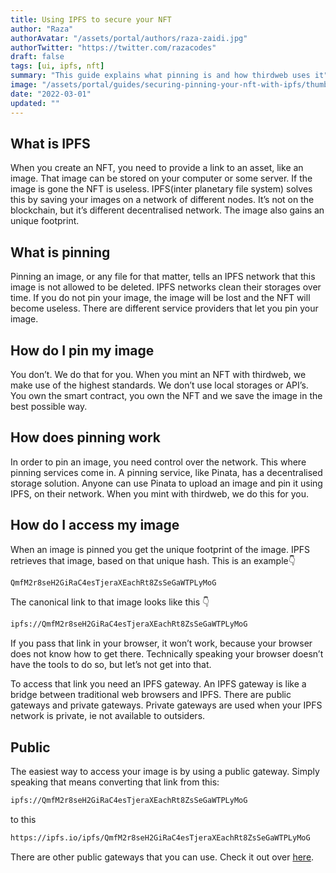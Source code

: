 ```yaml
---
title: Using IPFS to secure your NFT
author: "Raza"
authorAvatar: "/assets/portal/authors/raza-zaidi.jpg"
authorTwitter: "https://twitter.com/razacodes"
draft: false
tags: [ui, ipfs, nft]
summary: "This guide explains what pinning is and how thirdweb uses it"
image: "/assets/portal/guides/securing-pinning-your-nft-with-ipfs/thumbnail.png"
date: "2022-03-01"
updated: ""
---
```


## What is IPFS

When you create an NFT, you need to provide a link to an asset, like an image. That image can be stored on your computer or some server. If the image is gone the NFT is useless. IPFS(inter planetary file system) solves this by saving your images on a network of different nodes. It’s not on the blockchain, but it’s different decentralised network. The image also gains an unique footprint.

## What is pinning

Pinning an image, or any file for that matter, tells an IPFS network that this image is not allowed to be deleted. IPFS networks clean their storages over time. If you do not pin your image, the image will be lost and the NFT will become useless. There are different service providers that let you pin your image.

## How do I pin my image

You don’t. We do that for you. When you mint an NFT with thirdweb, we make use of the highest standards. We don’t use local storages or API’s. You own the smart contract, you own the NFT and we save the image in the best possible way.

## How does pinning work

In order to pin an image, you need control over the network. This where pinning services come in. A pinning service, like Pinata, has a decentralised storage solution. Anyone can use Pinata to upload an image and pin it using IPFS, on their network. When you mint with thirdweb, we do this for you.

## How do I access my image

When an image is pinned you get the unique footprint of the image. IPFS retrieves that image, based on that unique hash. This is an example👇

```bash
QmfM2r8seH2GiRaC4esTjeraXEachRt8ZsSeGaWTPLyMoG
```

The canonical link to that image looks like this 👇

```bash
ipfs://QmfM2r8seH2GiRaC4esTjeraXEachRt8ZsSeGaWTPLyMoG
```

If you pass that link in your browser, it won’t work, because your browser does not know how to get there. Technically speaking your browser doesn’t have the tools to do so, but let’s not get into that.

To access that link you need an IPFS gateway. An IPFS gateway is like a bridge between traditional web browsers and IPFS. There are public gateways and private gateways. Private gateways are used when your IPFS network is private, ie not available to outsiders.

## Public

The easiest way to access your image is by using a public gateway. Simply speaking that means converting that link from this:

```bash
ipfs://QmfM2r8seH2GiRaC4esTjeraXEachRt8ZsSeGaWTPLyMoG
```

to this

```bash
https://ipfs.io/ipfs/QmfM2r8seH2GiRaC4esTjeraXEachRt8ZsSeGaWTPLyMoG
```

There are other public gateways that you can use. Check it out over [here](https://ipfs.github.io/public-gateway-checker/).
